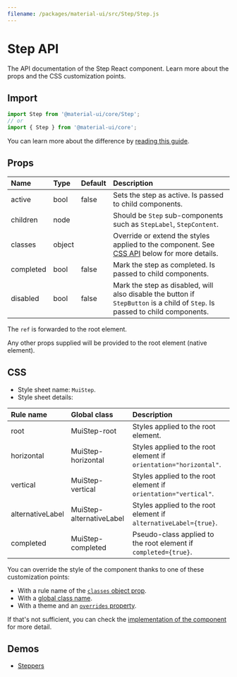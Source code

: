 ```yaml
---
filename: /packages/material-ui/src/Step/Step.js
---
```



<!--- This documentation is automatically generated, do not try to edit it. -->

# Step API

<p className="description">The API documentation of the Step React component. Learn more about the props and the CSS customization points.</p>

## Import

```js
import Step from '@material-ui/core/Step';
// or
import { Step } from '@material-ui/core';
```

You can learn more about the difference by [reading this guide](/guides/minimizing-bundle-size/).



## Props

| Name | Type | Default | Description |
|:-----|:-----|:--------|:------------|
| <span className="prop-name">active</span> | <span className="prop-type">bool</span> | <span className="prop-default">false</span> | Sets the step as active. Is passed to child components. |
| <span className="prop-name">children</span> | <span className="prop-type">node</span> |  | Should be `Step` sub-components such as `StepLabel`, `StepContent`. |
| <span className="prop-name">classes</span> | <span className="prop-type">object</span> |  | Override or extend the styles applied to the component. See [CSS API](#css) below for more details. |
| <span className="prop-name">completed</span> | <span className="prop-type">bool</span> | <span className="prop-default">false</span> | Mark the step as completed. Is passed to child components. |
| <span className="prop-name">disabled</span> | <span className="prop-type">bool</span> | <span className="prop-default">false</span> | Mark the step as disabled, will also disable the button if `StepButton` is a child of `Step`. Is passed to child components. |

The `ref` is forwarded to the root element.

Any other props supplied will be provided to the root element (native element).

## CSS

- Style sheet name: `MuiStep`.
- Style sheet details:

| Rule name | Global class | Description |
|:-----|:-------------|:------------|
| <span className="prop-name">root</span> | <span className="prop-name">MuiStep-root</span> | Styles applied to the root element.
| <span className="prop-name">horizontal</span> | <span className="prop-name">MuiStep-horizontal</span> | Styles applied to the root element if `orientation="horizontal"`.
| <span className="prop-name">vertical</span> | <span className="prop-name">MuiStep-vertical</span> | Styles applied to the root element if `orientation="vertical"`.
| <span className="prop-name">alternativeLabel</span> | <span className="prop-name">MuiStep-alternativeLabel</span> | Styles applied to the root element if `alternativeLabel={true}`.
| <span className="prop-name">completed</span> | <span className="prop-name">MuiStep-completed</span> | Pseudo-class applied to the root element if `completed={true}`.

You can override the style of the component thanks to one of these customization points:

- With a rule name of the [`classes` object prop](/customization/components/#overriding-styles-with-classes).
- With a [global class name](/customization/components/#overriding-styles-with-global-class-names).
- With a theme and an [`overrides` property](/customization/globals/#css).

If that's not sufficient, you can check the [implementation of the component](https://github.com/mui-org/material-ui/blob/master/packages/material-ui/src/Step/Step.js) for more detail.

## Demos

- [Steppers](/components/steppers/)

